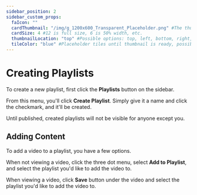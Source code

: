 ```yaml
---
sidebar_position: 2
sidebar_custom_props:
  faIcon: ""
  cardThumbnail: "/img/g_1200x600_Transparent_Placeholder.png" #The thumbnail on the category card.
  cardSize: 4 #12 is full size, 6 is 50% width, etc.
  thumbnailLocation: "top" #Possible options: top, left, bottom, right, none
  tileColor: "blue" #Placeholder tiles until thumbnail is ready, possible options: blue, cream, darkpurple, lightpurple, mauve, orange, pink, none
---
```


# Creating Playlists

To create a new playlist, first click the **Playlists** button on the sidebar.

From this menu, you'll click **Create Playlist**. Simply give it a name and click the checkmark, and it'll be created.

Until published, created playlists will not be visible for anyone except you.

## Adding Content

To add a video to a playlist, you have a few options.

When not viewing a video, click the three dot menu, select **Add to Playlist**, and select the playlist you'd like to add the video to.

When viewing a video, click **Save** button under the video and select the playlist you'd like to add the video to.
